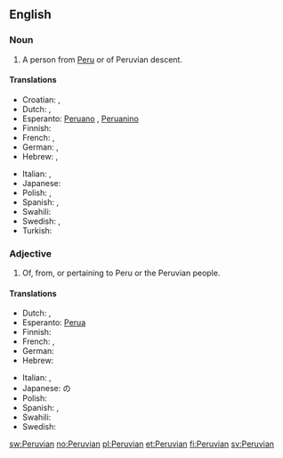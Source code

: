 ==English==

===Noun===
{{en-noun}}

# A person from [[Peru]] or of Peruvian descent.

====Translations====
{{trans-top|person from Peru}}
* Croatian: {{t|hr|Peruanac|m}}, {{t|hr|Peruanka|f}}
* Dutch: {{t-|nl|Peruaan|m}}, {{t-|nl|Peruaanse|f}}
* Esperanto: [[Peruano]] {{m}}, [[Peruanino]] {{f}}
* Finnish: {{t+|fi|perulainen}}
* French: {{t+|fr|Péruvien|m}}, {{t+|fr|Péruvienne|f}}
* German: {{t+|de|Peruaner|m}}, {{t+|de|Peruanerin|f}}
* Hebrew: {{t+|he|פרואני|m}}, {{t-|he|פרואנית|f}}
{{trans-mid}}
* Italian: {{t-|it|peruviano|m}}, {{t-|it|peruviana|f}}
* Japanese: {{t|ja|ペルー人|tr=Perūjin}}
* Polish: {{t+|pl|Peruwiańczyk|m}}, {{t+|pl|Peruwianka|f}}
* Spanish: {{t+|es|peruano|m}}, {{t-|es|peruana|f}}
* Swahili: {{t|sw|Mperuu}}
* Swedish: {{t+|sv|peruan|m}}, {{t+|sv|peruanska|f}}
* Turkish: {{t|tr|Perulu}}
{{trans-bottom}}

===Adjective===
{{en-adj|-}}

# Of, from, or pertaining to Peru or the Peruvian people.

====Translations====
{{trans-top|pertaining to Peru}}
* Dutch: {{t-|nl|Peruaans}}, {{t-|nl|Peruaanse}}
* Esperanto: [[Perua]]
* Finnish: {{t+|fi|perulainen}}
* French: {{t+|fr|péruvien|m}}, {{t+|fr|péruvienne|f}}
* German: {{t+|de|peruanisch}}
* Hebrew: {{t-|he|פרואנית|f}}
{{trans-mid}}
* Italian: {{t-|it|peruviano|m}}, {{t-|it|peruviana|f}}
* Japanese: {{t+|ja|ペルー|tr=Perū}}の
* Polish: {{t+|pl|peruwiański|m}}
* Spanish: {{t+|es|peruano|m}}, {{t-|es|peruana|f}}
* Swahili: {{t|sw|Kiperuu}}
* Swedish: {{t+|sv|peruansk}}
{{trans-bottom}}

[[sw:Peruvian]]
[[no:Peruvian]]
[[pl:Peruvian]]
[[et:Peruvian]]
[[fi:Peruvian]]
[[sv:Peruvian]]